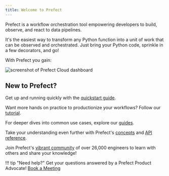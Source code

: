```yaml
---
title: Welcome to Prefect
---
```


Prefect is a workflow orchestration tool empowering developers to build, observe, and react to data pipelines.

It's the easiest way to transform any Python function into a unit of work that can be observed and orchestrated. Just bring your Python code, sprinkle in a few decorators, and go!

With Prefect you gain:



![screenshot of Prefect Cloud dashboard](img/ui/cloud-dashboard.png)

## New to Prefect?

Get up and running quickly with the [quickstart guide](/2.19.4/getting-started/quickstart/).

Want more hands on practice to productionize your workflows? Follow our [tutorial](/2.19.4/tutorial/).

For deeper dives into common use cases, explore our [guides](/2.19.4/guides/index/).

Take your understanding even further with Prefect's [concepts](/2.19.4/concepts/index/) and [API reference](/2.19.4/api-ref/).

Join Prefect's [vibrant community](/2.19.4/community/) of over 26,000 engineers to learn with others and share your knowledge!

!!! tip "Need help?"
    Get your questions answered by a Prefect Product Advocate! [Book a Meeting](https://calendly.com/prefect-experts/prefect-product-advocates?utm_campaign=prefect_docs_cloud&utm_content=prefect_docs&utm_medium=docs&utm_source=docs)
